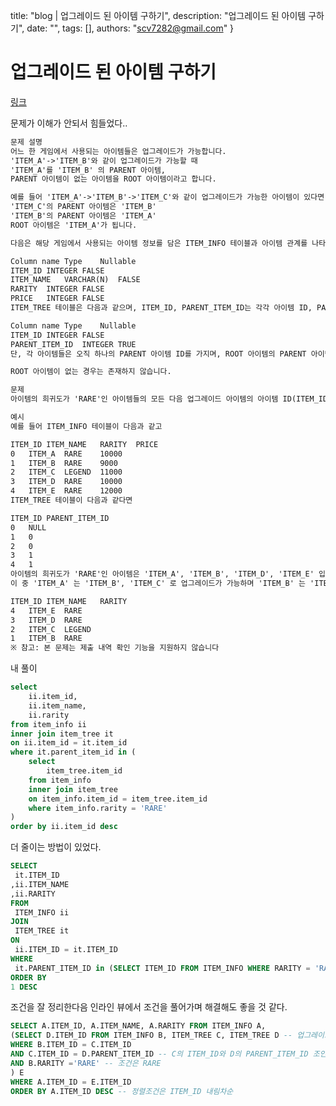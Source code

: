   title: "blog | 업그레이드 된 아이템 구하기",
  description: "업그레이드 된 아이템 구하기",
  date: "",
  tags: [],
  authors: "scv7282@gmail.com"
}


# 업그레이드 된 아이템 구하기

[링크](https://school.programmers.co.kr/learn/courses/30/lessons/273711#qna)

문제가 이해가 안되서 힘들었다..

```txt
문제 설명
어느 한 게임에서 사용되는 아이템들은 업그레이드가 가능합니다.
'ITEM_A'->'ITEM_B'와 같이 업그레이드가 가능할 때
'ITEM_A'를 'ITEM_B' 의 PARENT 아이템,
PARENT 아이템이 없는 아이템을 ROOT 아이템이라고 합니다.

예를 들어 'ITEM_A'->'ITEM_B'->'ITEM_C'와 같이 업그레이드가 가능한 아이템이 있다면
'ITEM_C'의 PARENT 아이템은 'ITEM_B'
'ITEM_B'의 PARENT 아이템은 'ITEM_A'
ROOT 아이템은 'ITEM_A'가 됩니다.

다음은 해당 게임에서 사용되는 아이템 정보를 담은 ITEM_INFO 테이블과 아이템 관계를 나타낸 ITEM_TREE 테이블입니다. ITEM_INFO 테이블은 다음과 같으며, ITEM_ID, ITEM_NAME, RARITY, PRICE는 각각 아이템 ID, 아이템 명, 아이템의 희귀도, 아이템의 가격을 나타냅니다.

Column name	Type	Nullable
ITEM_ID	INTEGER	FALSE
ITEM_NAME	VARCHAR(N)	FALSE
RARITY	INTEGER	FALSE
PRICE	INTEGER	FALSE
ITEM_TREE 테이블은 다음과 같으며, ITEM_ID, PARENT_ITEM_ID는 각각 아이템 ID, PARENT 아이템의 ID를 나타냅니다.

Column name	Type	Nullable
ITEM_ID	INTEGER	FALSE
PARENT_ITEM_ID	INTEGER	TRUE
단, 각 아이템들은 오직 하나의 PARENT 아이템 ID를 가지며, ROOT 아이템의 PARENT 아이템 ID는 NULL 입니다.

ROOT 아이템이 없는 경우는 존재하지 않습니다.

문제
아이템의 희귀도가 'RARE'인 아이템들의 모든 다음 업그레이드 아이템의 아이템 ID(ITEM_ID), 아이템 명(ITEM_NAME), 아이템의 희귀도(RARITY)를 출력하는 SQL 문을 작성해 주세요. 이때 결과는 아이템 ID를 기준으로 내림차순 정렬주세요.

예시
예를 들어 ITEM_INFO 테이블이 다음과 같고

ITEM_ID	ITEM_NAME	RARITY	PRICE
0	ITEM_A	RARE	10000
1	ITEM_B	RARE	9000
2	ITEM_C	LEGEND	11000
3	ITEM_D	RARE	10000
4	ITEM_E	RARE	12000
ITEM_TREE 테이블이 다음과 같다면

ITEM_ID	PARENT_ITEM_ID
0	NULL
1	0
2	0
3	1
4	1
아이템의 희귀도가 'RARE'인 아이템은 'ITEM_A', 'ITEM_B', 'ITEM_D', 'ITEM_E' 입니다.
이 중 'ITEM_A' 는 'ITEM_B', 'ITEM_C' 로 업그레이드가 가능하며 'ITEM_B' 는 'ITEM_D' , 'ITEM_E' 로 업그레이드가 가능합니다. 'ITEM_D' 와 'ITEM_E'는 더 이상 업그레이드가 가능하지 않습니다. 따라서 결과는 다음과 같이 나와야 합니다.

ITEM_ID	ITEM_NAME	RARITY
4	ITEM_E	RARE
3	ITEM_D	RARE
2	ITEM_C	LEGEND
1	ITEM_B	RARE
※ 참고: 본 문제는 제출 내역 확인 기능을 지원하지 않습니다
```


내 풀이

```sql
select
    ii.item_id,
    ii.item_name,
    ii.rarity
from item_info ii
inner join item_tree it
on ii.item_id = it.item_id
where it.parent_item_id in (
    select
        item_tree.item_id
    from item_info
    inner join item_tree
    on item_info.item_id = item_tree.item_id
    where item_info.rarity = 'RARE'
)
order by ii.item_id desc
```


더 줄이는 방법이 있었다.

```sql
SELECT
 it.ITEM_ID
,ii.ITEM_NAME
,ii.RARITY
FROM
 ITEM_INFO ii
JOIN
 ITEM_TREE it
ON
 ii.ITEM_ID = it.ITEM_ID
WHERE
 it.PARENT_ITEM_ID in (SELECT ITEM_ID FROM ITEM_INFO WHERE RARITY = 'RARE')
ORDER BY
1 DESC
```


조건을 잘 정리한다음 인라인 뷰에서 조건을 풀어가며 해결해도 좋을 것 같다.
```sql
SELECT A.ITEM_ID, A.ITEM_NAME, A.RARITY FROM ITEM_INFO A,
(SELECT D.ITEM_ID FROM ITEM_INFO B, ITEM_TREE C, ITEM_TREE D -- 업그레이드인 아이템 ID만 추출
WHERE B.ITEM_ID = C.ITEM_ID
AND C.ITEM_ID = D.PARENT_ITEM_ID -- C의 ITEM_ID와 D의 PARENT_ITEM_ID 조인
AND B.RARITY ='RARE' -- 조건은 RARE
) E
WHERE A.ITEM_ID = E.ITEM_ID
ORDER BY A.ITEM_ID DESC -- 정렬조건은 ITEM_ID 내림차순
```

